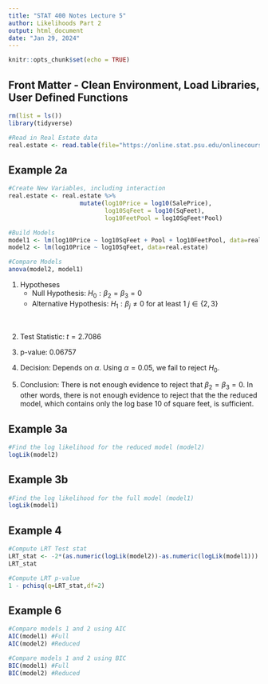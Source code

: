 ```yaml
---
title: "STAT 400 Notes Lecture 5"
author: Likelihoods Part 2
output: html_document
date: "Jan 29, 2024"
---
```


```r
knitr::opts_chunk$set(echo = TRUE)
```

## Front Matter - Clean Environment, Load Libraries, User Defined Functions
```r
rm(list = ls())
library(tidyverse)

#Read in Real Estate data
real.estate <- read.table(file="https://online.stat.psu.edu/onlinecourses/sites/stat501/files/data/realestate.txt",header=TRUE)
```

## Example 2a
```r
#Create New Variables, including interaction
real.estate <- real.estate %>%
                    mutate(log10Price = log10(SalePrice),
                           log10SqFeet = log10(SqFeet),
                           log10FeetPool = log10SqFeet*Pool)

#Build Models
model1 <- lm(log10Price ~ log10SqFeet + Pool + log10FeetPool, data=real.estate)
model2 <- lm(log10Price ~ log10SqFeet, data=real.estate)

#Compare Models
anova(model2, model1)
```

1. Hypotheses
    - Null Hypothesis: $H_0: \beta_2 = \beta_3 = 0$
    - Alternative Hypothesis: $H_1: \beta_j \ne 0 \text{ for at least 1 } j \in \{2,3\}$

\

2. Test Statistic: $t=2.7086$

3. p-value: $0.06757$

4. Decision: Depends on $\alpha$. Using $\alpha = 0.05$, we fail to reject $H_0$. 

5. Conclusion: There is not enough evidence to reject that $\beta_2 = \beta_3 = 0$. In other words, there is not enough evidence to reject that the the reduced model, which contains only the log base 10 of square feet, is sufficient.

## Example 3a
```r
#Find the log likelihood for the reduced model (model2)
logLik(model2)
```

## Example 3b
```r
#Find the log likelihood for the full model (model1)
logLik(model1)
```


## Example 4
```r
#Compute LRT Test stat
LRT_stat <- -2*(as.numeric(logLik(model2))-as.numeric(logLik(model1)))
LRT_stat

#Compute LRT p-value
1 - pchisq(q=LRT_stat,df=2)
```


## Example 6
```r
#Compare models 1 and 2 using AIC
AIC(model1) #Full
AIC(model2) #Reduced

#Compare models 1 and 2 using BIC
BIC(model1) #Full
BIC(model2) #Reduced
```


